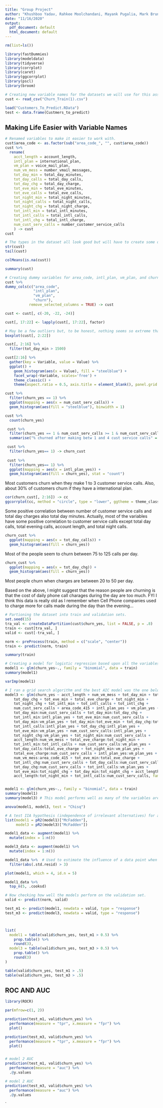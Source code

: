 ```yaml
---
title: "Group Project"
author: "Khushboo Yadav, Rahkee Moolchandani, Mayank Pugalia, Mark Bruner"
date: "11/16/2020"
output:
  pdf_document: default
  html_document: default
---
```

```r
rm(list=ls())
```


```r
library(fastDummies)
library(modeldata)
library(tidyverse)
library(corrplot)
library(caret)
library(ggcorrplot)
library(pscl)
library(broom)
```


```r
# Creating new variable names for the datasets we will use for this assignment.
cust <- read_csv("Churn_Train(1).csv")

load("Customers_To_Predict.RData")
test <- data.frame(Custmers_to_predict)
```

## Making Life Easier with Variable Names
```r
# Renamed variables to make it easier to work with. 
cust$area_code <- as.factor(sub("area_code_", "", cust$area_code))
cust %>% 
  rename(
    acct_length = account_length, 
    intl_plan = international_plan, 
    vm_plan = voice_mail_plan, 
    num_vm_mess = number_vmail_messages, 
    tot_day_min = total_day_minutes, 
    tot_day_calls = total_day_calls, 
    tot_day_chg = total_day_charge, 
    tot_eve_min = total_eve_minutes, 
    tot_eve_calls = total_eve_calls, 
    tot_night_min = total_night_minutes, 
    tot_night_calls = total_night_calls, 
    tot_night_chg = total_night_charge, 
    tot_intl_min = total_intl_minutes, 
    tot_intl_calls = total_intl_calls, 
    tot_intl_chg = total_intl_charge, 
    num_cust_serv_calls = number_customer_service_calls
    ) -> cust
cust
```

```r
# The types in the dataset all look good but will have to create some dummy variables. Will do that next.  Data also is complete with no missing variables and just looking at the beginning and end of each variable nothing seems to be cleaned up.
str(cust)
tail(cust)

colMeans(is.na(cust))

summary(cust)
```


```r
# Creating dummy variables for area_code, intl_plan, vm_plan, and churn to separate each of the factors to be included in the logistic regression model.
cust %>% 
dummy_cols(c("area_code", 
             "intl_plan", 
             "vm_plan", 
             "churn"), 
           remove_selected_columns = TRUE) -> cust

cust <- cust[, c(-20, -22, -24)]

cust[, 17:22] <- lapply(cust[, 17:22], factor) 
```

```r
# May be a few outliers but, to be honest, nothing seems so extreme that I think it is worth changing. Most of the variables seem fairly normally distributed and no significant extremes that I can tell.
boxplot(cust[, 2:22])

cust[, 2:16] %>% 
  filter(tot_day_min > 1500)
```

```r
cust[2:16] %>% 
  gather(key = Variable, value = Value) %>% 
  ggplot() +
    geom_histogram(aes(x = Value), fill = "steelblue") +
    facet_wrap(~Variable, scales='free') +
    theme_classic() +
    theme(aspect.ratio = 0.5, axis.title = element_blank(), panel.grid = element_blank())
```


```r
cust %>% 
  filter(churn_yes == 1) %>%
  ggplot(mapping = aes(x = num_cust_serv_calls)) +
  geom_histogram(aes(fill = "steelblue"), binwidth = 1)

cust %>% 
  count(churn_yes)

 cust %>% 
  filter(churn_yes == 1 & num_cust_serv_calls >= 1 & num_cust_serv_calls <= 4)%>% 
  summarise("% churned after making betw 1 and 4 cust service calls" = n()/707*100)

 cust %>% 
  filter(churn_yes== 1) -> churn_cust
 
 cust %>% 
  filter(churn_yes== 1) %>%
  ggplot(mapping = aes(x = intl_plan_yes)) +
  geom_histogram(aes(fill = churn_yes), stat = "count")
```

Most customers churn when they make 1 to 3 customer service calls. Also, about 30% of customers churn if they have a international plan.  

```r
cor(churn_cust[, 2:16]) -> cc
ggcorrplot(cc, method = "circle", type = "lower", ggtheme = theme_classic)
```

Some positive correlation between number of customer service calls and total day charges also total day minutes. Actually, most of the variables have some positive correlation to customer service calls except total day calls, total evening calls, account length, and total night calls. 

```r
churn_cust %>% 
  ggplot(mapping = aes(x = tot_day_calls)) +
  geom_histogram(aes(fill = churn_yes))
```

Most of the people seem to churn between 75 to 125 calls per day.

```r
churn_cust %>% 
  ggplot(mapping = aes(x = tot_day_chg)) +
  geom_histogram(aes(fill = churn_yes))
```

Most people churn when charges are between 20 to 50 per day.

Based on the above, I might suggest that the reason people are churning is that the cost of daily phone call charages during the day are too much. FYI I think this data is really old as I remember when Cell Phone companies used to charge more for calls made during the day than the evening... 

```r
# Partioning the dataset into train and validation sets.
set.seed(15)
tra_val <- createDataPartition(cust$churn_yes, list = FALSE, p = .8)
train <- cust[tra_val, ]
valid <- cust[-tra_val, ]
```

```r
norm <- preProcess(train, method = c("scale", "center"))
train <- predict(norm, train)

summary(train)
```

```r
# Creating a model for logistic regression based upon all the variables. I will create another logistic regression model to compare it.
model1 <- glm(churn_yes~., family = "binomial", data = train)
summary(model1)

varImp(model1)
```


```r
# I ran a grid search algorithm and the best AIC model was the one below. 
model3 <- glm(churn_yes ~ acct_length + num_vm_mess + tot_day_min + tot_day_calls + 
    tot_day_chg + tot_eve_min + total_eve_charge + tot_night_min + 
    tot_night_chg + tot_intl_min + tot_intl_calls + tot_intl_chg + 
    num_cust_serv_calls + area_code_415 + intl_plan_yes + vm_plan_yes + 
    tot_day_min:num_cust_serv_calls + tot_day_min:tot_day_chg + 
    tot_intl_min:intl_plan_yes + tot_eve_min:num_cust_serv_calls + 
    tot_day_min:vm_plan_yes + tot_day_min:tot_eve_min + tot_day_chg:tot_night_min + 
    tot_intl_calls:intl_plan_yes + tot_day_chg:intl_plan_yes + 
    tot_eve_min:vm_plan_yes + num_cust_serv_calls:intl_plan_yes + 
    tot_night_chg:vm_plan_yes + tot_night_min:num_cust_serv_calls + 
    acct_length:num_vm_mess + total_eve_charge:tot_night_min + 
    tot_intl_min:tot_intl_calls + num_cust_serv_calls:vm_plan_yes + 
    tot_day_calls:total_eve_charge + tot_night_min:vm_plan_yes + 
    total_eve_charge:num_cust_serv_calls + intl_plan_yes:vm_plan_yes + 
    num_vm_mess:area_code_415 + tot_eve_min:total_eve_charge + 
    tot_intl_chg:num_cust_serv_calls + tot_day_calls:num_cust_serv_calls + 
    tot_day_chg:num_cust_serv_calls + tot_intl_calls:vm_plan_yes + 
    tot_eve_min:tot_night_chg + tot_day_min:tot_night_chg + acct_length:tot_night_chg + 
    acct_length:tot_night_min + tot_intl_calls:num_cust_serv_calls, family = "binomial", data = train)


model1 <- glm(churn_yes~., family = "binomial", data = train)
summary(model1)
summary(model3) # This model performs well as many of the variables are significant statistically. Also the AIC is 700 less than model 1. Feeling pretty good about it but will run more tests.

anova(model1, model3, test = "Chisq")
```


```r
# A test IIA hypothesis (independence of irrelevant alternatives) for a multinomial logit model. Basically the higher the better.
list(model1 = pR2(model1)["McFadden"], 
     model3 = pR2(model3)["McFadden"])

model1_data <- augment(model1) %>% 
  mutate(index = 1:n())

model3_data <- augment(model1) %>% 
  mutate(index = 1:n())

model1_data %>%  # Used to estimate the influence of a data point when performing a least-squares regression analysis. Interestingly the top 5 for model1 and model3 are the same...
  filter(abs(.std.resid) > 3)

plot(model1, which = 4, id.n = 5)

model1_data %>% 
  top_n(5, .cooksd)
```


```r
# Now checking how well the models perform on the validation set. 
valid <- predict(norm, valid)

test_m1 <- predict(model1, newdata = valid, type = "response")
test_m3 <- predict(model3, newdata = valid, type = "response")



list(
  model1 = table(valid$churn_yes, test_m1 > 0.5) %>% 
    prop.table() %>% 
    round(3),
  model3 = table(valid$churn_yes, test_m3 > 0.5) %>% 
    prop.table() %>% 
    round(3)
)
```

```r
table(valid$churn_yes, test_m1 > .5)
table(valid$churn_yes, test_m3 > .5)
```

## ROC AND AUC
```r
library(ROCR)

par(mfrow=c(1, 2))

prediction(test_m1, valid$churn_yes) %>%
  performance(measure = "tpr", x.measure = "fpr") %>%
  plot()

prediction(test_m3, valid$churn_yes) %>%
  performance(measure = "tpr", x.measure = "fpr") %>%
  plot()


# model 2 AUC
prediction(test_m1, valid$churn_yes) %>%
  performance(measure = "auc") %>%
  .@y.values

# model 2 AUC
prediction(test_m3, valid$churn_yes) %>%
  performance(measure = "auc") %>%
  .@y.values
```





`